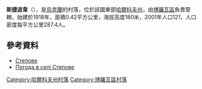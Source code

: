 {{coord|49|18|5|N|37|50|28|E|scale:100000_region:UA|display=title}}

'''斯捷波韋'''（{{lang-uk|Степове}}），是[[烏克蘭|烏克蘭]]的村落，位於該國東部[[哈爾科夫州|哈爾科夫州]]，由[[博羅瓦區|博羅瓦區]]負責管轄，始建於1918年，面積0.42平方公里，海拔高度180米，2001年人口121，人口密度每平方公里287.4人。

==參考資料==
*[http://gska2.rada.gov.ua/pls/z7502/A005?rdat1=09.01.2009&rf7571=32500 Степове]{{dead link|date=2018年3月 |bot=InternetArchiveBot |fix-attempted=yes }}
* [http://weather.in.ua/ua/har'kovskaja/21727 Погода в селі Степове]

{{DEFAULTSORT:Пролетарське}}
[[Category:哈爾科夫州村落|Category:哈爾科夫州村落]]
[[Category:博羅瓦區村落|Category:博羅瓦區村落]]


{{Kharkiv-geo-stub}}